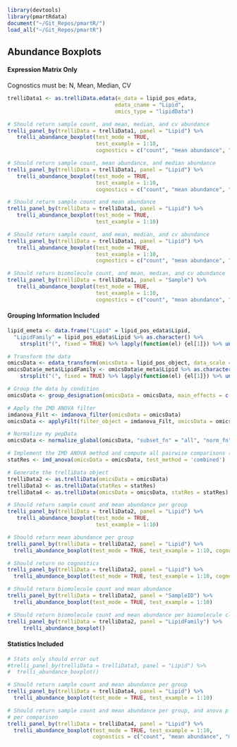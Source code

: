```r
library(devtools)
library(pmartRdata)
document("~/Git_Repos/pmartR/")
load_all("~/Git_Repos/pmartR")
```

## Abundance Boxplots

#### Expression Matrix Only

Cognostics must be: N, Mean, Median, CV 

```r
trelliData1 <- as.trelliData.edata(e_data = lipid_pos_edata,
                                  edata_cname = "Lipid",
                                  omics_type = "lipidData")

# Should return sample count, and mean, median, and cv abundance
trelli_panel_by(trelliData = trelliData1, panel = "Lipid") %>% 
   trelli_abundance_boxplot(test_mode = TRUE, 
                            test_example = 1:10, 
                            cognostics = c("count", "mean abundance", "median abundance", "cv abundance"))

# Should return sample count, mean abundance, and median abundance
trelli_panel_by(trelliData = trelliData1, panel = "Lipid") %>% 
   trelli_abundance_boxplot(test_mode = TRUE, 
                            test_example = 1:10, 
                            cognostics = c("count", "mean abundance", "median abundance"))

# Should return sample count and mean abundance
trelli_panel_by(trelliData = trelliData1, panel = "Lipid") %>% 
   trelli_abundance_boxplot(test_mode = TRUE, 
                            test_example = 1:10)

# Should return sample count, and mean, median, and cv abundance
trelli_panel_by(trelliData = trelliData1, panel = "Lipid") %>% 
   trelli_abundance_boxplot(test_mode = TRUE, 
                            test_example = 1:10, 
                            cognostics = c("count", "mean abundance", "median abundance", "cv abundance", "anova p-value"))

# Should return biomolecule count, and mean, median, and cv abundance
trelli_panel_by(trelliData = trelliData1, panel = "Sample") %>% 
   trelli_abundance_boxplot(test_mode = TRUE, 
                            test_example = 1:10, 
                            cognostics = c("count", "mean abundance", "median abundance", "cv abundance", "anova p-value"))
```

#### Grouping Information Included

```r
lipid_emeta <- data.frame("Lipid" = lipid_pos_edata$Lipid, 
  "LipidFamily" = lipid_pos_edata$Lipid %>% as.character() %>% 
    strsplit("(", fixed = TRUE) %>% lapply(function(el) {el[1]}) %>% unlist())

# Transform the data
omicsData <- edata_transform(omicsData = lipid_pos_object, data_scale = "log2")
omicsData$e_meta$LipidFamily <- omicsData$e_meta$Lipid %>% as.character() %>% 
    strsplit("(", fixed = TRUE) %>% lapply(function(el) {el[1]}) %>% unlist()

# Group the data by condition
omicsData <- group_designation(omicsData = omicsData, main_effects = c("Virus"))

# Apply the IMD ANOVA filter
imdanova_Filt <- imdanova_filter(omicsData = omicsData)
omicsData <- applyFilt(filter_object = imdanova_Filt, omicsData = omicsData, min_nonmiss_anova=2)

# Normalize my pepData
omicsData <- normalize_global(omicsData, "subset_fn" = "all", "norm_fn" = "median", "apply_norm" = TRUE, "backtransform" = TRUE)

# Implement the IMD ANOVA method and compute all pairwise comparisons (i.e. leave the `comparisons` argument NULL)
statRes <- imd_anova(omicsData = omicsData, test_method = 'combined')

# Generate the trelliData object 
trelliData2 <- as.trelliData(omicsData = omicsData)
trelliData3 <- as.trelliData(statRes = statRes)   
trelliData4 <- as.trelliData(omicsData = omicsData, statRes = statRes)
```

```r
# Should return sample count and mean abundance per group
trelli_panel_by(trelliData = trelliData2, panel = "Lipid") %>% 
   trelli_abundance_boxplot(test_mode = TRUE, 
                            test_example = 1:10)

# Should return mean abundance per group
trelli_panel_by(trelliData = trelliData2, panel = "Lipid") %>%
  trelli_abundance_boxplot(test_mode = TRUE, test_example = 1:10, cognostics = c("mean abundance", "median abundance", "anova p-value"))

# Should return no cognostics 
trelli_panel_by(trelliData = trelliData2, panel = "Lipid") %>%
  trelli_abundance_boxplot(test_mode = TRUE, test_example = 1:10, cognostics = c("median abundance", "anova p-value"))

# Should return biomolecule count and mean abundance 
trelli_panel_by(trelliData = trelliData2, panel = "SampleID") %>%
  trelli_abundance_boxplot(test_mode = TRUE, test_example = 1:10)

# Should return biomolecule count and mean abundance per biomolecule class
trelli_panel_by(trelliData = trelliData2, panel = "LipidFamily") %>%
     trelli_abundance_boxplot()
```

#### Statistics Included 

```r
# Stats only should error out 
#trelli_panel_by(trelliData = trelliData3, panel = "Lipid") %>% 
#  trelli_abundance_boxplot()

# Should return sample count and mean abundance per group
trelli_panel_by(trelliData = trelliData4, panel = "Lipid") %>% 
  trelli_abundance_boxplot(test_mode = TRUE, test_example = 1:10)

# Should return sample count and mean abundance per group, and anova p value and fold change
# per comparison
trelli_panel_by(trelliData = trelliData4, panel = "Lipid") %>% 
  trelli_abundance_boxplot(test_mode = TRUE, test_example = 1:10,
                           cognostics = c("count", "mean abundance", "median abundance", "cv abundance", "anova p-value", "fold change"))

```



